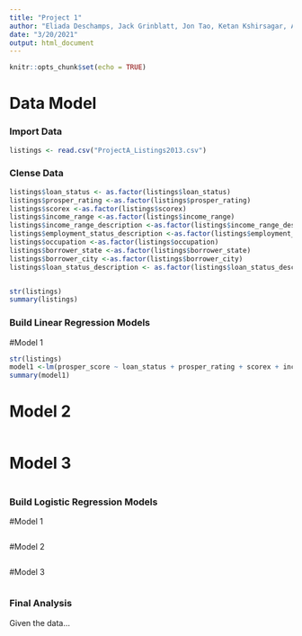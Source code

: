 ```yaml
---
title: "Project 1"
author: "Eliada Deschamps, Jack Grinblatt, Jon Tao, Ketan Kshirsagar, Aksshath Soundarrarajan"
date: "3/20/2021"
output: html_document
---
```


```r
knitr::opts_chunk$set(echo = TRUE)
```
# Data Model


### Import Data

```r

listings <- read.csv("ProjectA_Listings2013.csv")


```


### Clense Data
```r

listings$loan_status <- as.factor(listings$loan_status)
listings$prosper_rating <-as.factor(listings$prosper_rating)
listings$scorex <-as.factor(listings$scorex)
listings$income_range <-as.factor(listings$income_range)
listings$income_range_description <-as.factor(listings$income_range_description)
listings$employment_status_description <-as.factor(listings$employment_status_description)
listings$occupation <-as.factor(listings$occupation)
listings$borrower_state <-as.factor(listings$borrower_state)
listings$borrower_city <-as.factor(listings$borrower_city)
listings$loan_status_description <- as.factor(listings$loan_status_description)


str(listings)
summary(listings)

```


### Build Linear Regression Models 

#Model 1

```r
str(listings)
model1 <-lm(prosper_score ~ loan_status + prosper_rating + scorex + income_range + income_range_description + employment_status_description + occupation + borrower_state + borrower_city + loan_status_description, data = listings)
summary(model1)
```
# Model 2

```r

```

# Model 3

```r

```


### Build Logistic Regression Models

#Model 1

```r

```

#Model 2

```r

```

#Model 3

```r

```


### Final Analysis

Given the data...
